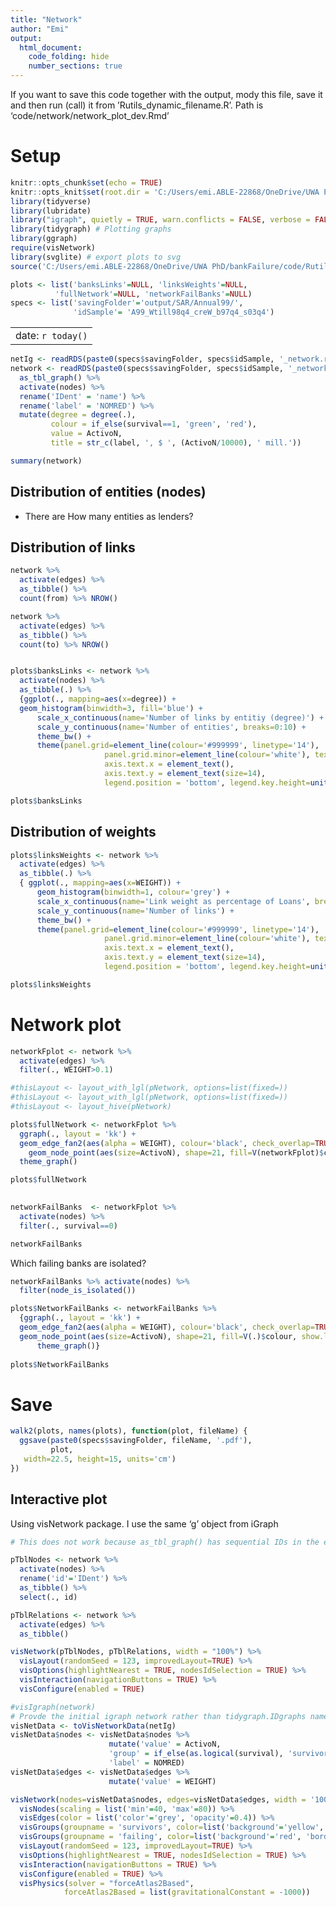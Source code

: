 ```yaml
---
title: "Network"
author: "Emi"
output: 
  html_document:
    code_folding: hide
    number_sections: true
---
```


```{=html}
<style type="text/css">
  .main-container {
    max-width: 1100px;
    margin-left: auto;
    margin-right: auto;
  }
</style>
```

If you want to save this code together with the output, mody this file, save it and then run (call) it from 'Rutils\Rmarkdown_dynamic_filename.R'. Path is 'code/network/network_plot_dev.Rmd'

# Setup 

```r
knitr::opts_chunk$set(echo = TRUE)
knitr::opts_knit$set(root.dir = 'C:/Users/emi.ABLE-22868/OneDrive/UWA PhD/bankFailure/')
library(tidyverse)
library(lubridate)
library("igraph", quietly = TRUE, warn.conflicts = FALSE, verbose = FALSE)
library(tidygraph) # Plotting graphs
library(ggraph)
require(visNetwork)
library(svglite) # export plots to svg
source('C:/Users/emi.ABLE-22868/OneDrive/UWA PhD/bankFailure/code/Rutils/Emi_R_utils.R')

plots <- list('banksLinks'=NULL, 'linksWeights'=NULL, 
          'fullNetwork'=NULL, 'networkFailBanks'=NULL)
specs <- list('savingFolder'='output/SAR/Annual99/', 
              'idSample'= 'A99_Wtill98q4_creW_b97q4_s03q4')

```

---
  date: `r today()`
---

```r
netIg <- readRDS(paste0(specs$savingFolder, specs$idSample, '_network.rds'))
network <- readRDS(paste0(specs$savingFolder, specs$idSample, '_network.rds')) %>%
  as_tbl_graph() %>%
  activate(nodes) %>%
  rename('IDent' = 'name') %>%
  rename('label' = 'NOMRED') %>%
  mutate(degree = degree(.),
         colour = if_else(survival==1, 'green', 'red'),
         value = ActivoN, 
         title = str_c(label, ', $ ', (ActivoN/10000), ' mill.'))

summary(network)
```

## Distribution of entities (nodes)

* There are 
How many entities as lenders?

## Distribution of links
```r
network %>%
  activate(edges) %>%
  as_tibble() %>%
  count(from) %>% NROW()

network %>%
  activate(edges) %>%
  as_tibble() %>%
  count(to) %>% NROW()


plots$banksLinks <- network %>%
  activate(nodes) %>%
  as_tibble(.) %>%
  {ggplot(., mapping=aes(x=degree)) +
  geom_histogram(binwidth=3, fill='blue') +
      scale_x_continuous(name='Number of links by entitiy (degree)') +
      scale_y_continuous(name='Number of entities', breaks=0:10) +
      theme_bw() +
      theme(panel.grid=element_line(colour='#999999', linetype='14'), 
                     panel.grid.minor=element_line(colour='white'), text=element_text(size=16), 
                     axis.text.x = element_text(),
                     axis.text.y = element_text(size=14),
                     legend.position = 'bottom', legend.key.height=unit(3.5, 'cm'))}

plots$banksLinks

```
## Distribution of weights
```r
plots$linksWeights <- network %>%
  activate(edges) %>%
  as_tibble(.) %>%
  { ggplot(., mapping=aes(x=WEIGHT)) +
      geom_histogram(binwidth=1, colour='grey') +
      scale_x_continuous(name='Link weight as percentage of Loans', breaks=0:20) +
      scale_y_continuous(name='Number of links') +
      theme_bw() +
      theme(panel.grid=element_line(colour='#999999', linetype='14'), 
                     panel.grid.minor=element_line(colour='white'), text=element_text(size=16), 
                     axis.text.x = element_text(),
                     axis.text.y = element_text(size=14),
                     legend.position = 'bottom', legend.key.height=unit(3.5, 'cm'))}

plots$linksWeights
```


# Network plot


```r

networkFplot <- network %>%
  activate(edges) %>%
  filter(., WEIGHT>0.1)

#thisLayout <- layout_with_lgl(pNetwork, options=list(fixed=))
#thisLayout <- layout_with_lgl(pNetwork, options=list(fixed=))
#thisLayout <- layout_hive(pNetwork)

plots$fullNetwork <- networkFplot %>%
  ggraph(., layout = 'kk') +
  geom_edge_fan2(aes(alpha = WEIGHT), colour='black', check_overlap=TRUE, n = 115) + 
    geom_node_point(aes(size=ActivoN), shape=21, fill=V(networkFplot)$colour) +
  theme_graph()

plots$fullNetwork
  
```


```r
networkFailBanks  <- networkFplot %>%
  activate(nodes) %>%
  filter(., survival==0) 

networkFailBanks

```
Which failing banks are isolated?
```r
networkFailBanks %>% activate(nodes) %>% 
  filter(node_is_isolated())

```

                    
```r

plots$NetworkFailBanks <- networkFailBanks %>%
  {ggraph(., layout = 'kk') +
  geom_edge_fan2(aes(alpha = WEIGHT), colour='black', check_overlap=TRUE, n = 115, show.legend = FALSE) + 
  geom_node_point(aes(size=ActivoN), shape=21, fill=V(.)$colour, show.legend=FALSE) +
      theme_graph()}
    
plots$NetworkFailBanks

```

# Save
```r
walk2(plots, names(plots), function(plot, fileName) {
  ggsave(paste0(specs$savingFolder, fileName, '.pdf'),
         plot, 
   width=22.5, height=15, units='cm')
})

```


## Interactive plot

Using visNetwork package. I use the same 'g' object from iGraph

```r
# This does not work because as_tbl_graph() has sequential IDs in the edges tibble but the original bank IDs in the nodes tibble

pTblNodes <- network %>%
  activate(nodes) %>%
  rename('id'='IDent') %>%
  as_tibble() %>%
  select(., id)

pTblRelations <- network %>%
  activate(edges) %>%
  as_tibble()

visNetwork(pTblNodes, pTblRelations, width = "100%") %>%
  visLayout(randomSeed = 123, improvedLayout=TRUE) %>%
  visOptions(highlightNearest = TRUE, nodesIdSelection = TRUE) %>%
  visInteraction(navigationButtons = TRUE) %>%
  visConfigure(enabled = TRUE)


```


```r
#visIgraph(network)
# Provde the initial igraph network rather than tidygraph.IDgraphs names edges with sequential IDs. Tidygraph breaks the association between IDs.
visNetData <- toVisNetworkData(netIg)
visNetData$nodes <- visNetData$nodes %>%
                      mutate('value' = ActivoN,
                      'group' = if_else(as.logical(survival), 'survivors', 'failing'),
                      'label' = NOMRED)
visNetData$edges <- visNetData$edges %>%
                      mutate('value' = WEIGHT)

visNetwork(nodes=visNetData$nodes, edges=visNetData$edges, width = '100%') %>%
  visNodes(scaling = list('min'=40, 'max'=80)) %>%
  visEdges(color = list('color'='grey', 'opacity'=0.4)) %>%
  visGroups(groupname = 'survivors', color=list('background'='yellow', 'border'='black')) %>%
  visGroups(groupname = 'failing', color=list('background'='red', 'border'='black')) %>%
  visLayout(randomSeed = 123, improvedLayout=TRUE) %>%
  visOptions(highlightNearest = TRUE, nodesIdSelection = TRUE) %>%
  visInteraction(navigationButtons = TRUE) %>%
  visConfigure(enabled = TRUE) %>%
  visPhysics(solver = "forceAtlas2Based", 
            forceAtlas2Based = list(gravitationalConstant = -1000))

```





